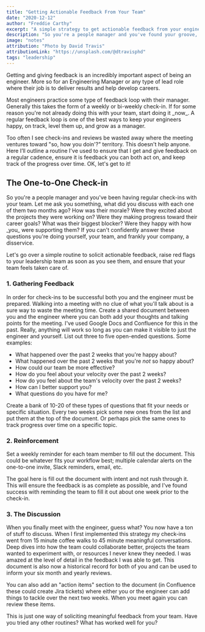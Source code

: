 ```yaml
---
title: "Getting Actionable Feedback From Your Team"
date: "2020-12-12"
author: "Freddie Carthy"
excerpt: "A simple strategy to get actionable feedback from your engineers."
description: "So you're a people manager and you've found your groove, but you're finding it hard to get actionable feedback from your team. I'd like to share a simple strategy to ensure you and your team members are always on the same page."
image: "notes"
attribution: "Photo by David Travis"
attributionLink: "https://unsplash.com/@dtravisphd"
tags: "leadership"
---
```


<p>
<RandomHighlight>Getting and giving feedback is an incredibly important aspect of being an engineer</RandomHighlight>. More so for an Engineering Manager or any type of lead role where their job is to deliver results and help develop careers.
</p>

<p>
Most engineers practice some type of feedback loop with their manager. Generally this takes the form of a weekly or bi-weekly check-in. If for some reason you're not already doing this with your team, start doing it _now_. <RandomHighlight>A regular feedback loop is one of the best ways to keep your engineers happy, on track, level them up, and grow as a manager</RandomHighlight>.
</p>

<p>
Too often I see check-ins and reviews be wasted away where the meeting ventures toward "so, how you doin'?" territory. This doesn't help anyone. Here I’ll outline a routine I've used to ensure that I get and give feedback on a regular cadence, ensure it is feedback you can both act on, and keep track of the progress over time. OK, let's get to it!
</p>

## The One-to-One Check-in

<p>
So you're a people manager and you've been having regular check-ins with your team. Let me ask you something, what did you discuss with each one of them two months ago? How was their morale? Were they excited about the projects they were working on? Were they making progress toward their career goals? What was their biggest blocker? Were they happy with how _you_ were supporting them? <RandomHighlight>If you can't confidently answer these questions you're doing yourself, your team, and frankly your company, a disservice</RandomHighlight>.
</p>

<p>
Let's go over a simple routine to solicit actionable feedback, raise red flags to your leadership team as soon as you see them, and ensure that your team feels taken care of.
</p>

### 1. Gathering Feedback
<p>
In order for check-ins to be successful both you and the engineer must be prepared. <RandomHighlight>Walking into a meeting with no clue of what you'll talk about is a sure way to waste the meeting time</RandomHighlight>. Create a shared document between you and the engineer where you can both add your thoughts and talking points for the meeting. I've used Google Docs and Confluence for this in the past. Really, anything will work so long as you can make it visible to just the engineer and yourself. List out three to five open-ended questions. Some examples:
</p>

- What happened over the past 2 weeks that you're happy about?
- What happened over the past 2 weeks that you're _not_ so happy about?
- How could our team be more effective?
- How do you feel about your velocity over the past 2 weeks?
- How do you feel about the team's velocity over the past 2 weeks?
- How can I better support you?
- What questions do you have for me?

<p>
Create a bank of 10-20 of these types of questions that fit your needs or specific situation. Every two weeks pick some new ones from the list and put them at the top of the document. Or perhaps pick the same ones to track progress over time on a specific topic.
</p>

### 2. Reinforcement
<p>
Set a weekly reminder for each team member to fill out the document. This could be whatever fits your workflow best; multiple calendar alerts on the one-to-one invite, Slack reminders, email, etc.
</p>

<p>
The goal here is fill out the document with intent and not rush through it. This will ensure the feedback is as complete as possible, and I've found success with reminding the team to fill it out about one week prior to the check-in.
</p>

### 3. The Discussion
<p>
When you finally meet with the engineer, guess what? You now have a ton of stuff to discuss. When I first implemented this strategy my check-ins went from 15 minute coffee walks to 45 minute meaningful conversations. Deep dives into how the team could collaborate better, projects the team wanted to experiment with, or resources I never knew they needed. I was amazed at the level of detail in the feedback I was able to get. <RandomHighlight>This document is also now a historical record for both of you and can be used to inform your six month and yearly reviews</RandomHighlight>.
</p>

<p>
You can also add an "action items" section to the document (in Confluence these could create Jira tickets) where either you or the engineer can add things to tackle over the next two weeks. When you meet again you can review these items.
</p>

<p>
This is just one way of soliciting meaningful feedback from your team. Have you tried any other routines? What has worked well for you?
</p>
